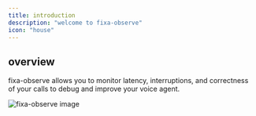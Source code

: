 ```yaml
---
title: introduction
description: "welcome to fixa-observe"
icon: "house"
---
```


## overview

fixa-observe allows you to monitor latency, interruptions, and correctness of your calls to debug and improve your voice agent.

![fixa-observe image](../images/fixa-observe.png)
